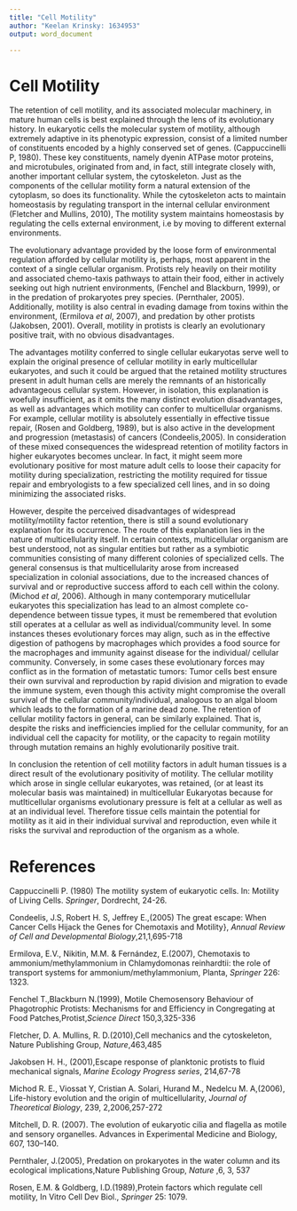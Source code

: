 ```yaml
---
title: "Cell Motility"
author: "Keelan Krinsky: 1634953"
output: word_document

---
```


# Cell Motility

The retention of cell motility, and its associated molecular machinery, in mature human cells is best explained through the lens of its evolutionary history. In eukaryotic cells the molecular system of motility, although extremely adaptive in its phenotypic expression, consist of a limited number of constituents encoded by a highly conserved set of genes. (Cappuccinelli P, 1980). These key constituents, namely dyenin ATPase motor proteins, and microtubules, originated from and, in fact, still integrate closely with, another important cellular system, the cytoskeleton. Just as the components of the cellular motility form a natural extension of the cytoplasm, so does its functionality. While the cytoskeleton acts to maintain homeostasis by regulating transport in the internal cellular environment (Fletcher and Mullins, 2010), The motility system maintains homeostasis by regulating the cells external environment, i.e by moving to different external environments.

The evolutionary advantage provided by the loose form of environmental regulation afforded by cellular motility is, perhaps, most apparent in the context of a single cellular organism. Protists rely heavily on their motility and associated chemo-taxis pathways to attain their food, either in actively seeking out high nutrient environments, (Fenchel and Blackburn, 1999), or in the predation of prokaryotes prey species. (Pernthaler, 2005). Additionally, motility is also central in evading damage from toxins within the environment, (Ermilova _et al_, 2007), and predation by other protists (Jakobsen, 2001). Overall, motility in protists is clearly an evolutionary positive trait, with no obvious disadvantages.  

The advantages motility conferred to single cellular eukaryotas serve well to explain the original presence of cellular motility in early multicellular eukaryotes, and such it could be argued that the retained motility structures present in adult human cells are merely the remnants of an historically advantageous cellular system. However, in isolation, this explanation is woefully insufficient, as it omits the many distinct evolution disadvantages, as well as advantages which motility can confer to multicellular organisms. For example, cellular motility is absolutely essentially in effective tissue repair, (Rosen and Goldberg, 1989), but is also active in the development and progression (metastasis) of cancers (Condeelis,2005). In consideration of these mixed consequences the widespread retention of motility factors in higher eukaryotes becomes unclear. In fact, it might seem more evolutionary positive for most mature adult cells to loose their capacity for motility during specialization, restricting the motility required for tissue repair and embryologists to a few specialized cell lines, and in so doing minimizing the associated risks.

However, despite the perceived disadvantages of widespread motility/motility factor retention, there is still a sound evolutionary explanation for its occurrence. The route of this explanation lies in the nature of multicellularity itself. In certain contexts, multicellular organism are best understood, not as singular entities but rather as a symbiotic communities consisting of many different colonies of specialized cells. The general consensus is that multicellularity arose from increased specialization in colonial associations, due to the increased chances of survival and or reproductive success afford to each cell within the colony. (Michod _et al_, 2006). Although in many contemporary muticellular eukaryotes this specialization has lead to an almost complete co-dependence between tissue types, it must be remembered that evolution still operates at a cellular as well as individual/community level. In some instances theses evolutionary forces may align, such as in the effective digestion of pathogens by macrophages which provides a food source for the macrophages and immunity against disease for the individual/ cellular community. Conversely, in some cases these evolutionary forces may conflict as in the formation of metastatic tumors: Tumor cells best ensure their own survival and reproduction by rapid division and migration to evade the immune system, even though this activity might compromise the overall survival of the cellular community/individual, analogous to an algal bloom which leads to the formation of a marine dead zone. The retention of cellular motility factors in general, can be similarly explained. That is, despite the risks and inefficiencies implied for the cellular community, for an individual cell the capacity for motility, or the capacity to regain motility through mutation remains an highly evolutionarily positive trait. 

In conclusion the retention of cell motility factors in adult human tissues is a direct result of the evolutionary positivity of motility. The cellular motility which arose in single cellular eukaryotes, was retained, (or at least its molecular basis was maintained) in multicellular Eukaryotas because for mutlticellular organisms evolutionary pressure is felt at a cellular as well as at an individual level. Therefore tissue cells maintain the potential for motility as it aid in their individual survival and reproduction, even while it risks the survival and reproduction of the organism as a whole. 






\newpage

# References

Cappuccinelli P. (1980) The motility system of eukaryotic cells. In: Motility of Living Cells. _Springer_, Dordrecht, 24-26.

Condeelis, J.S, Robert H. S, Jeffrey E.,(2005) The great escape: When Cancer Cells Hijack the Genes for Chemotaxis and Motility}, _Annual Review of Cell and Developmental Biology_,21,1,695-718

Ermilova, E.V., Nikitin, M.M. & Fernández, E.(2007), Chemotaxis to ammonium/methylammonium in Chlamydomonas reinhardtii: the role of transport systems for ammonium/methylammonium, Planta, _Springer_ 226: 1323.

Fenchel T.,Blackburn N.(1999), Motile Chemosensory Behaviour of Phagotrophic Protists: Mechanisms for and Efficiency in Congregating at Food Patches,Protist,_Science Direct_ 150,3,325-336

Fletcher, D. A. Mullins, R. D.(2010),Cell mechanics and the cytoskeleton, Nature Publishing Group, _Nature_,463,485

Jakobsen H. H., (2001),Escape response of planktonic protists to fluid mechanical signals, _Marine Ecology Progress series_, 214,67-78

Michod R. E.,  Viossat Y, Cristian A. Solari, Hurand M., Nedelcu M. A,(2006), Life-history evolution and the origin of multicellularity, _Journal of Theoretical Biology_, 239, 2,2006,257-272

Mitchell, D. R. (2007). The evolution of eukaryotic cilia and flagella as motile and sensory organelles. Advances in Experimental Medicine and Biology, 607, 130–140.

Pernthaler, J.(2005), Predation on prokaryotes in the water column and its ecological implications,Nature Publishing Group, _Nature_ ,6, 3, 537

Rosen, E.M. & Goldberg, I.D.(1989),Protein factors which regulate cell motility, In Vitro Cell Dev Biol., _Springer_  25: 1079.






